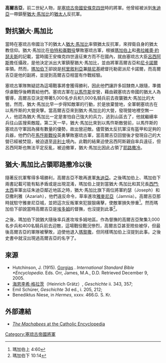 {{More footnotes needed|time=2021-01-15T06:26:46+00:00}}
'''高爾吉亞'''，前二世紀人物，是[[塞琉古帝國|塞琉古帝國]][[安條克四世|安條克四世]]時的將軍。他曾經被派到[[朱迪亞|朱迪亞]]一帶鎮壓[[猶大·馬加比|猶大·馬加比]]的[[猶太人|猶太人]]反抗軍。

==對抗猶大·馬加比==
當時在塞琉古帝國治下的猶太人[[猶大·馬加比|猶大·馬加比]]率領猶太反抗軍，來捍衛自身的猶太教信仰。猶大·馬加比在[[伯特和崙戰役|伯特和崙戰役]]擊敗塞琉古軍，根據[[瑪加伯上|瑪加伯上]]和[[弗拉維奧·約瑟夫斯|弗拉維奧·約瑟夫斯]]的記載，當時國王安條克四世遠征東方而不在國內，就由塞琉古大臣[[呂西阿斯_(大臣)|呂西阿斯]]擔任攝政，是他決定派出大軍鎮壓猶大·馬加比，並由將軍高爾吉亞和[[尼卡諾爾_(塞琉古帝國將軍)|尼卡諾爾]]率領。然而，[[瑪加伯下|瑪加伯下]]卻說是[[柯里敘利亞|柯里敘利亞]]兼[[腓尼基|腓尼基]]總督托勒密派尼卡諾爾，而高爾吉亞是他的副將，並提到高爾吉亞相當有作戰經驗。

塞琉古軍隊無疑認為這場戰事將會獲得勝利，因此他們讓許多奴隸商人跟隨，準備俘虜戰俘後轉賣給他們。塞琉古軍在[[以馬忤斯|以馬忤斯]]安營，藉由親塞琉古帝國的猶太人為響導，高爾吉亞決定帶著5,000名步兵和1,000名騎兵前去夜襲猶大·馬加比的大營。然而，猶大·馬加比早一步得知敵軍的行動，於是放棄營地，全軍朝塞琉古在以馬忤斯的大營突擊。當高爾吉亞來到猶大·馬加比的大營，發現營地裡空無一人，他認為猶大·馬加比一定是害怕自己強大的兵力，逃到山區去了，他就繼續率兵往山區搜索敵蹤。第二天一早，猶大·馬加比來到以馬忤斯敵營前，以馬忤斯的塞琉古守軍因為擁有數量的優勢，故出營迎敵。儘管猶太反抗軍沒有盔甲和足夠的兵器，他們仍在[[馬忤斯戰役|馬忤斯戰役]]英勇擊敗塞琉古軍，當高爾吉亞回營後才發現自己的大營已經被焚毀，被迫退至[[非利士人|非利士]]境內。此戰的結果迫使呂西阿斯親自率兵遠征，但呂西阿斯也無法平定反亂，被迫撤軍，猶大·馬加比因此占領了[[耶路撒冷|耶路撒冷]]。

==猶大·馬加比占領耶路撒冷以後==
隨著反抗軍奪得多場勝利，高爾吉亞不敢再進軍[[朱迪亞|朱迪亞]]。之後瑪加伯上、瑪加伯下兩書記載可能有點矛盾或是出現混淆，瑪加伯上提到當猶大·馬加比和其兄長[[西門·太西|西門·太西]]率軍出征朱迪亞鄰近地區之時，猶大·馬加比旗下兩位將軍約瑟（Joseph）和亞撒利雅（Azariah），他們違反命令，草率進攻[[雅麥尼亞|雅麥尼亞]]（Jamnia）。高爾吉亞那時就駐守雅麥尼亞城，並把這次反叛軍來犯狠狠痛擊，使敵軍損失慘重<ref>瑪加伯上 4:60 </ref>。然而瑪加伯下卻說當時高爾吉亞是[[埃多姆|埃多姆]]的督撫，也沒提到此事<ref>瑪加伯下 10:14 </ref>。

之後，瑪加伯下說猶大隨後率兵進攻埃多姆地區。作為督撫的高爾吉亞聚集3,000名步兵和400名騎兵前去迎敵，這場戰役戰況慘烈，高爾吉亞甚至險些被俘，但最後高爾吉亞的軍隊被擊敗，迫使他退入[[瑪黎撒|瑪黎撒]]，但同樣瑪加伯上沒提到此事。之後史書中就沒出現過高爾吉亞的名字了。

==來源==
<references/>
*Hutchinson, J. (1915). [http://studylight.org/enc/isb/view.cgi?number=T3889 Gorgias] {{Wayback|url=http://studylight.org/enc/isb/view.cgi?number=T3889 |date=20110716115953 }}. ''International Standard Bible *Encyclopedia''. Eds. Orr, James, M.A., D.D. Retrieved December 9, 2005.
*[[海恩李希·格拉茨|海恩李希·格拉茨]]（Heinrich Grätz）, ''Geschichte'' ii. 343, 357; 
*Emil Schürer, ''Geschichte'' 3d ed., i. 205, 212; 
*Benediktus Niese, in ''Hermes'', xxxv. 466.G. S. Kr.

==外部連結==
*[http://www.newadvent.org/cathen/09493b.htm ''The Machabees'' at the Catholic Encyclopedia] {{Wayback|url=http://www.newadvent.org/cathen/09493b.htm |date=20101218230836 }}

[[Category:塞琉古帝國將軍|Category:塞琉古帝國將軍]]